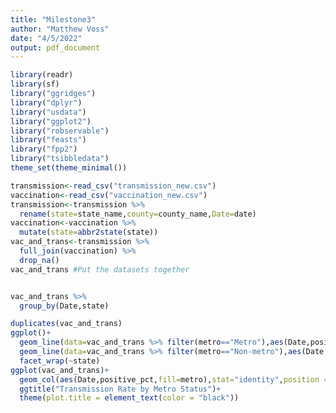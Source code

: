 ```yaml
---
title: "Milestone3"
author: "Matthew Voss"
date: "4/5/2022"
output: pdf_document
---
```


```r
library(readr)
library(sf)
library("ggridges")
library("dplyr")
library("usdata")
library("ggplot2")
library("robservable")
library("feasts")
library("fpp2")
library("tsibbledata")
theme_set(theme_minimal())
```

```r
transmission<-read_csv("transmission_new.csv")
vaccination<-read_csv("vaccination_new.csv")
transmission<-transmission %>% 
  rename(state=state_name,county=county_name,Date=date)
vaccination<-vaccination %>% 
  mutate(state=abbr2state(state))
vac_and_trans<-transmission %>% 
  full_join(vaccination) %>% 
  drop_na()
vac_and_trans #Put the datasets together
```

```r

```

```r
vac_and_trans %>% 
  group_by(Date,state)

duplicates(vac_and_trans)
ggplot()+
  geom_line(data=vac_and_trans %>% filter(metro=="Metro"),aes(Date,positive_pct,group=county),col="green")+
  geom_line(data=vac_and_trans %>% filter(metro=="Non-metro"),aes(Date,positive_pct,group=county),col="blue")+
  facet_wrap(~state)
ggplot(vac_and_trans)+
  geom_col(aes(Date,positive_pct,fill=metro),stat="identity",position = "dodge")+
  ggtitle("Transmission Rate by Metro Status")+
  theme(plot.title = element_text(color = "black"))

```


